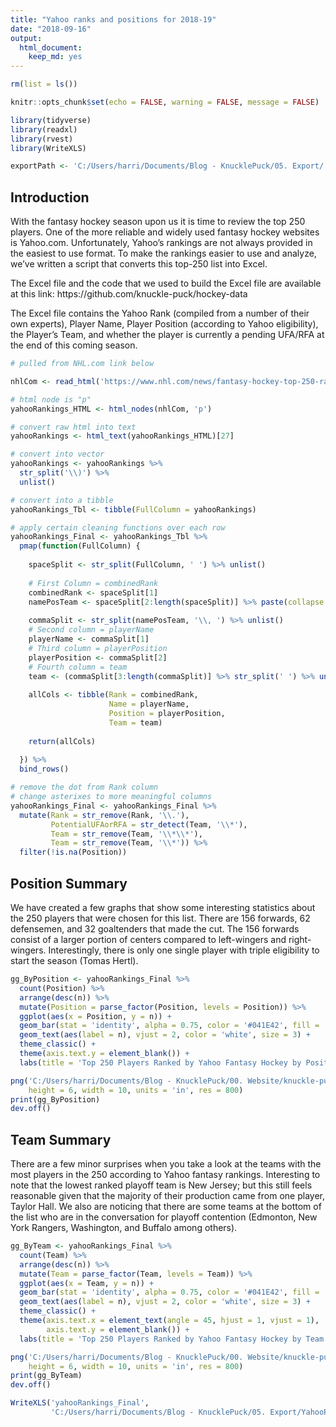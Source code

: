 ```yaml
---
title: "Yahoo ranks and positions for 2018-19"
date: "2018-09-16"
output: 
  html_document: 
    keep_md: yes
---
```


```r

rm(list = ls())

knitr::opts_chunk$set(echo = FALSE, warning = FALSE, message = FALSE)

library(tidyverse)
library(readxl)
library(rvest)
library(WriteXLS)

exportPath <- 'C:/Users/harri/Documents/Blog - KnucklePuck/05. Export/'

```

## Introduction

With the fantasy hockey season upon us it is time to review the top 250 players. One of the more reliable and widely used fantasy hockey websites is Yahoo.com. Unfortunately, Yahoo's rankings are not always provided in the easiest to use format. To make the rankings easier to use and analyze, we've written a script that converts this top-250 list into Excel.

The Excel file and the code that we used to build the Excel file are available at this link: https://github.com/knuckle-puck/hockey-data

The Excel file contains the Yahoo Rank (compiled from a number of their own experts), Player Name, Player Position (according to Yahoo eligibility), the Player's Team, and whether the player is currently a pending UFA/RFA at the end of this coming season.

```r

# pulled from NHL.com link below

nhlCom <- read_html('https://www.nhl.com/news/fantasy-hockey-top-250-rankings-players-2018-19/c-281505474')

```

```r

# html node is "p"
yahooRankings_HTML <- html_nodes(nhlCom, 'p')

# convert raw html into text
yahooRankings <- html_text(yahooRankings_HTML)[27]

```

```r

# convert into vector
yahooRankings <- yahooRankings %>% 
  str_split('\\)') %>%
  unlist()

# convert into a tibble
yahooRankings_Tbl <- tibble(FullColumn = yahooRankings)

# apply certain cleaning functions over each row
yahooRankings_Final <- yahooRankings_Tbl %>% 
  pmap(function(FullColumn) {
    
    spaceSplit <- str_split(FullColumn, ' ') %>% unlist()
    
    # First Column = combinedRank
    combinedRank <- spaceSplit[1]
    namePosTeam <- spaceSplit[2:length(spaceSplit)] %>% paste(collapse = ' ')
    
    commaSplit <- str_split(namePosTeam, '\\, ') %>% unlist()
    # Second column = playerName
    playerName <- commaSplit[1]
    # Third column = playerPosition
    playerPosition <- commaSplit[2]
    # Fourth column = team
    team <- (commaSplit[3:length(commaSplit)] %>% str_split(' ') %>% unlist())[1]
    
    allCols <- tibble(Rank = combinedRank, 
                      Name = playerName, 
                      Position = playerPosition, 
                      Team = team)
    
    return(allCols)
    
  }) %>%
  bind_rows()

# remove the dot from Rank column
# change asterixes to more meaningful columns
yahooRankings_Final <- yahooRankings_Final %>%
  mutate(Rank = str_remove(Rank, '\\.'), 
         PotentialUFAorRFA = str_detect(Team, '\\*'), 
         Team = str_remove(Team, '\\*\\*'), 
         Team = str_remove(Team, '\\*')) %>%
  filter(!is.na(Position))

```

## Position Summary

We have created a few graphs that show some interesting statistics about the 250 players that were chosen for this list. There are 156 forwards, 62 defensemen, and 32 goaltenders that made the cut. The 156 forwards consist of a larger portion of centers compared to left-wingers and right-wingers. Interestingly, there is only one single player with triple eligibility to start the season (Tomas Hertl).

```r

gg_ByPosition <- yahooRankings_Final %>%
  count(Position) %>%
  arrange(desc(n)) %>%
  mutate(Position = parse_factor(Position, levels = Position)) %>%
  ggplot(aes(x = Position, y = n)) +
  geom_bar(stat = 'identity', alpha = 0.75, color = '#041E42', fill = '#041E42') +
  geom_text(aes(label = n), vjust = 2, color = 'white', size = 3) +
  theme_classic() +
  theme(axis.text.y = element_blank()) +
  labs(title = 'Top 250 Players Ranked by Yahoo Fantasy Hockey by Position', subtitle = 'Source: https://www.nhl.com/news/fantasy-hockey-top-250-rankings-players-2018-19/c-281505474', x = 'Position', y = 'Count')

png('C:/Users/harri/Documents/Blog - KnucklePuck/00. Website/knuckle-puck.github.io/images/2018-09-16-web-scraping-for-yahoo-rank-and-position/PlayersByPosition.png', 
    height = 6, width = 10, units = 'in', res = 800)
print(gg_ByPosition)
dev.off()

```

## Team Summary

There are a few minor surprises when you take a look at the teams with the most players in the 250 according to Yahoo fantasy rankings. Interesting to note that the lowest ranked playoff team is New Jersey; but this still feels reasonable given that the majority of their production came from one player, Taylor Hall. We also are noticing that there are some teams at the bottom of the list who are in the conversation for playoff contention (Edmonton, New York Rangers, Washington, and Buffalo among others).

```r

gg_ByTeam <- yahooRankings_Final %>%
  count(Team) %>%
  arrange(desc(n)) %>%
  mutate(Team = parse_factor(Team, levels = Team)) %>%
  ggplot(aes(x = Team, y = n)) +
  geom_bar(stat = 'identity', alpha = 0.75, color = '#041E42', fill = '#041E42') +
  geom_text(aes(label = n), vjust = 2, color = 'white', size = 3) +
  theme_classic() +
  theme(axis.text.x = element_text(angle = 45, hjust = 1, vjust = 1), 
        axis.text.y = element_blank()) +
  labs(title = 'Top 250 Players Ranked by Yahoo Fantasy Hockey by Team', subtitle = 'Source: https://www.nhl.com/news/fantasy-hockey-top-250-rankings-players-2018-19/c-281505474', x = 'Team', y = 'Count')

png('C:/Users/harri/Documents/Blog - KnucklePuck/00. Website/knuckle-puck.github.io/images/2018-09-16-web-scraping-for-yahoo-rank-and-position/PlayersByTeam.png', 
    height = 6, width = 10, units = 'in', res = 800)
print(gg_ByTeam)
dev.off()

```

```r

WriteXLS('yahooRankings_Final', 
         'C:/Users/harri/Documents/Blog - KnucklePuck/05. Export/YahooPositionRanks_2018-19.xlsx')

```





